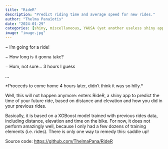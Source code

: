 ```yaml
---
title: "RideR"
description: "Predict riding time and average speed for new rides."
author: "Thelma Panaïotis"
date: "2024-01-29"
categories: [shiny, miscellaneous, YAUSA (yet another useless shiny app)]
image: "image.jpg"
---
```


− I’m going for a ride!

− How long is it gonna take?

− Hum, not sure… 3 hours I guess

…

\*Proceeds to come home 4 hours later, didn’t think it was so hilly.\*

Well, this will not happen anymore: enters RideR, a shiny app to predict the time of your future ride, based on distance and elevation and how you did in your previous rides.

Basically, it is based on a XGBoost model trained with previous rides data, including distance, elevation and time on the bike. For now, it does not perform amazingly well, because I only had a few dozens of training elements (i.e. rides). There is only one way to remedy this: saddle up!

Source code: <https://github.com/ThelmaPana/RideR>
